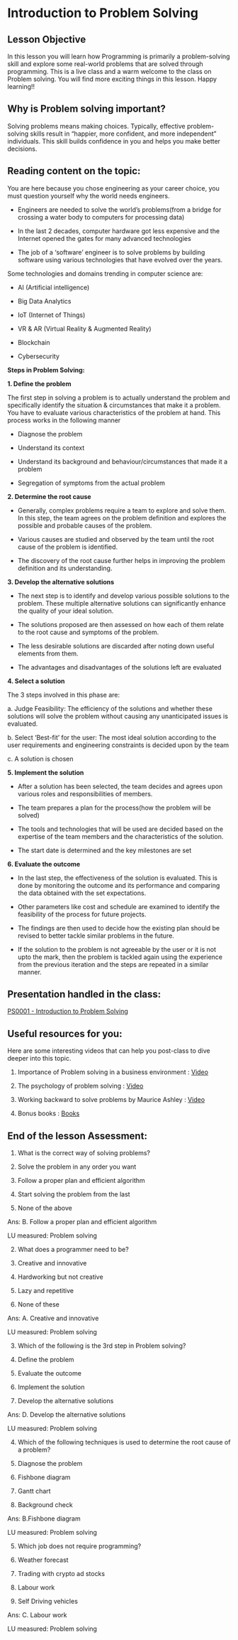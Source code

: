 
# Introduction to Problem Solving

## Lesson Objective

In this lesson you will learn how Programming is primarily a problem-solving skill and explore some real-world problems that are solved through programming. This is a live class and a warm welcome to the class on Problem solving. You will find more exciting things in this lesson. Happy learning!!

  

## Why is Problem solving important?

Solving problems means making choices. Typically, effective problem-solving skills result in “happier, more confident, and more independent” individuals. This skill builds confidence in you and helps you make better decisions.

## Reading content on the topic:

You are here because you chose engineering as your career choice, you must question yourself why the world needs engineers.

-   Engineers are needed to solve the world’s problems(from a bridge for crossing a water body to computers for processing data)
    
-   In the last 2 decades, computer hardware got less expensive and the Internet opened the gates for many advanced technologies
    
-   The job of a ‘software’ engineer is to solve problems by building software using various technologies that have evolved over the years.
    

  

Some technologies and domains trending in computer science are:

-   AI (Artificial intelligence)
    
-   Big Data Analytics
    
-   IoT (Internet of Things)
    
-   VR & AR (Virtual Reality & Augmented Reality)
    
-   Blockchain
    
-   Cybersecurity
    

  
  

**Steps in Problem Solving:**

**1.  Define the problem**
    

The first step in solving a problem is to actually understand the problem and specifically identify the situation & circumstances that make it a problem. You have to evaluate various characteristics of the problem at hand. This process works in the following manner

-   Diagnose the problem
    
-   Understand its context
    
-   Understand its background and behaviour/circumstances that made it a problem
    
-   Segregation of symptoms from the actual problem
    

  

**2.  Determine the root cause**
    

-   Generally, complex problems require a team to explore and solve them. In this step, the team agrees on the problem definition and explores the possible and probable causes of the problem.
    
-   Various causes are studied and observed by the team until the root cause of the problem is identified.
    
-   The discovery of the root cause further helps in improving the problem definition and its understanding.
    

  

**3.  Develop the alternative solutions**
    

-   The next step is to identify and develop various possible solutions to the problem. These multiple alternative solutions can significantly enhance the quality of your ideal solution.
    
-   The solutions proposed are then assessed on how each of them relate to the root cause and symptoms of the problem.
    
-   The less desirable solutions are discarded after noting down useful elements from them.
    
-   The advantages and disadvantages of the solutions left are evaluated
    

  

**4.  Select a solution**
    

The 3 steps involved in this phase are:

a.  Judge Feasibility: The efficiency of the solutions and whether these solutions will solve the problem without causing any unanticipated issues is evaluated.
    
b.  Select ‘Best-fit’ for the user: The most ideal solution according to the user requirements and engineering constraints is decided upon by the team
    
c.  A solution is chosen
    

  

**5.  Implement the solution**
    

-   After a solution has been selected, the team decides and agrees upon various roles and responsibilities of members.
    
-   The team prepares a plan for the process(how the problem will be solved)
    
-   The tools and technologies that will be used are decided based on the expertise of the team members and the characteristics of the solution.
    
-   The start date is determined and the key milestones are set
    

  

**6.  Evaluate the outcome**
    

-   In the last step, the effectiveness of the solution is evaluated. This is done by monitoring the outcome and its performance and comparing the data obtained with the set expectations.
    
-   Other parameters like cost and schedule are examined to identify the feasibility of the process for future projects.
    
-   The findings are then used to decide how the existing plan should be revised to better tackle similar problems in the future.
    
-   If the solution to the problem is not agreeable by the user or it is not upto the mark, then the problem is tackled again using the experience from the previous iteration and the steps are repeated in a similar manner.
    

  
  

## Presentation handled in the class:

[PS0001 - Introduction to Problem Solving](https://docs.google.com/presentation/d/1VGQBWDHLU-RSfdbI9eOiOlFpZXFhLBNdzUlGpuITEPk/edit#slide=id.g1361768020b_0_70)

  

## Useful resources for you:

Here are some interesting videos that can help you post-class to dive deeper into this topic.

1.  Importance of Problem solving in a business environment : [Video](https://www.youtube.com/watch?v=-6IMRBDvOwo)
    
2.  The psychology of problem solving : [Video](https://www.youtube.com/watch?v=vg936IW9i7Q)
    
3.  Working backward to solve problems by Maurice Ashley : [Video](https://www.youtube.com/watch?v=v34NqCbAA1c)
    
4.  Bonus books : [Books](https://www.theexceptionalskills.com/problem-solving-books/)
    

## End of the lesson Assessment:

1.  What is the correct way of solving problems?
    

1.  Solve the problem in any order you want
    
2.  Follow a proper plan and efficient algorithm
    
3.  Start solving the problem from the last
    
4.  None of the above
    

Ans: B. Follow a proper plan and efficient algorithm

LU measured: Problem solving

  

2. What does a programmer need to be?

  

1.  Creative and innovative
    
2.  Hardworking but not creative
    
3.  Lazy and repetitive
    
4.  None of these
    

Ans: A. Creative and innovative

LU measured: Problem solving

  

3. Which of the following is the 3rd step in Problem solving?

1.  Define the problem
    
2.  Evaluate the outcome
    
3.  Implement the solution
    
4.  Develop the alternative solutions
    

Ans: D. Develop the alternative solutions

LU measured: Problem solving

  

4. Which of the following techniques is used to determine the root cause of a problem?

1.  Diagnose the problem
    
2.  Fishbone diagram
    
3.  Gantt chart
    
4.  Background check
    

Ans: B.Fishbone diagram

LU measured: Problem solving

  

5. Which job does not require programming?

  

1.  Weather forecast
    
2.  Trading with crypto ad stocks
    
3.  Labour work
    
4.  Self Driving vehicles
    

  

Ans: C. Labour work

LU measured: Problem solving